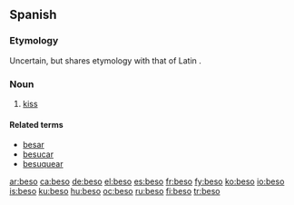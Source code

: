 ==Spanish==
===Etymology===
Uncertain, but shares etymology with that of Latin {{term|basium||a kiss}}.

===Noun===
{{es-noun-m}}
# [[kiss]]

====Related terms====
*[[besar]]
*[[besucar]]
*[[besuquear]]

[[ar:beso]]
[[ca:beso]]
[[de:beso]]
[[el:beso]]
[[es:beso]]
[[fr:beso]]
[[fy:beso]]
[[ko:beso]]
[[io:beso]]
[[is:beso]]
[[ku:beso]]
[[hu:beso]]
[[oc:beso]]
[[ru:beso]]
[[fi:beso]]
[[tr:beso]]